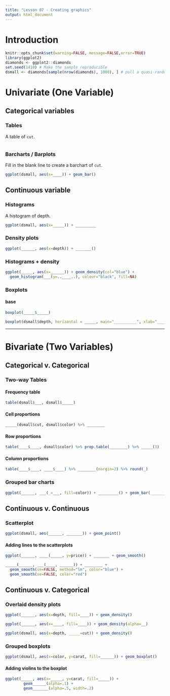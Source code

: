 ```yaml
---
title: "Lesson 07 - Creating graphics"
output: html_document
---
```


# Introduction

```r
knitr::opts_chunk$set(warning=FALSE, message=FALSE,error=TRUE) 
library(ggplot2)
diamonds <- ggplot2::diamonds
set.seed(1410) # Make the sample reproducible
dsmall <- diamonds[sample(nrow(diamonds), 1000), ] # pull a quasi-random sample of 1000 records
```

# Univariate (One Variable)


## Categorical variables

### Tables
A table of `cut`. 

```r
 
```


### Barcharts / Barplots
Fill in the blank line to create a barchart of `cut`. 

```r
ggplot(dsmall, aes(x=____)) + geom_bar()
```


## Continuous variable


### Histograms
A histogram of depth. 

```r
ggplot(dsmall, aes(x=_____)) + _________
```

### Density plots

```r
ggplot(______, aes(x=depth)) + _______()
```

### Histograms + density 


```r
ggplot(_____, aes(x=______)) + geom_density(col="blue") + 
  geom_histogram(___(y=..____..), colour="black", fill=NA)
```

### Boxplots

#### base
```r
boxplot(_____$_____)
```

```r
boxplot(dsmall$depth, horizontal = _____, main="__________", xlab="__________")
```

----

# Bivariate (Two Variables)

## Categorical v. Categorical

### Two-way Tables

#### Frequency table

```r
table(dsmall$___, dsmall$_____)
```

#### Cell proportions

```r
_____(dsmall$cut, dsmall$color) %>% ________
```


#### Row proportions

```r
table(____$____, dsmall$color) %>% prop.table(________) %>% _____(3)
```


#### Column proportions

```r
table(____$____, ____$____) %>% ________(margin=2) %>% round(_)
```


### Grouped bar charts

```r
ggplot(______, ___(_=___, fill=color)) + _________() + geom_bar(_______ = "dodge")
```


## Continuous v. Continuous 

### Scatterplot

```r
ggplot(dsmall, aes(______, _______)) + geom_point()
```

#### Adding lines to the scatterplots 

```r
ggplot(______, ____(_____, y=price)) + _______ + geom_smooth() 
```


```r
_____(______, ___(____, ______)) + ________ + 
  geom_smooth(se=FALSE, method="lm", color="blue") + 
  geom_smooth(se=FALSE, color="red")
```


## Continuous v. Categorical


### Overlaid density plots

```r
ggplot(______, aes(x=depth, fill=____)) + geom_density()
```


```r
ggplot(______, aes(x=____, fill=____)) + geom_density(alpha=__)
```


```r
ggplot(dsmall, aes(x=depth, _____=cut)) + geom_density()
```


### Grouped boxplots

```r
ggplot(dsmall, aes(x=color, y=carat, fill=______)) + geom_boxplot()
```

#### Adding violins to the boxplot

```r
ggplot(_____, aes(x=_____, y=carat, fill=_____)) +
        geom______(alpha=.1) + 
        geom_______(alpha=.5, width=.2)
```


